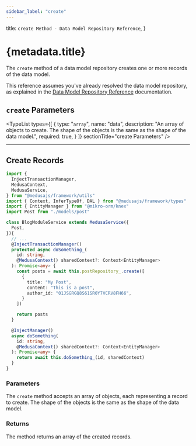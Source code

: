 ```yaml
---
sidebar_label: "create"
---
```



  title: `create Method - Data Model Repository Reference`,
}

# {metadata.title}

The `create` method of a data model repository creates one or more records of the data model.

<Note>

This reference assumes you've already resolved the data model repository, as explained in the [Data Model Repository Reference](../../page.mdx) documentation.

</Note>

## `create` Parameters

<TypeList
  types={[
    {
      type: "`array`",
      name: "data",
      description: "An array of objects to create. The shape of the objects is the same as the shape of the data model.",
      required: true,
    }
  ]}
  sectionTitle="create Parameters"
/>

---

## Create Records

```ts
import { 
  InjectTransactionManager,
  MedusaContext,
  MedusaService,
} from "@medusajs/framework/utils"
import { Context, InferTypeOf, DAL } from "@medusajs/framework/types"
import { EntityManager } from "@mikro-orm/knex"
import Post from "./models/post"

class BlogModuleService extends MedusaService({
  Post,
}){
  // ...
  @InjectTransactionManager()
  protected async doSomething_(
    id: string,
    @MedusaContext() sharedContext?: Context<EntityManager>
  ): Promise<any> {
    const posts = await this.postRepository_.create([
      {
        title: "My Post",
        content: "This is a post",
        author_id: "01JSGRGQ8S61SR0Y7VCRV8FH66",
      }
    ])

    return posts
  }

  @InjectManager()
  async doSomething(
    id: string,
    @MedusaContext() sharedContext?: Context<EntityManager>
  ): Promise<any> {
    return await this.doSomething_(id, sharedContext)
  }
}
```

### Parameters

The `create` method accepts an array of objects, each representing a record to create. The shape of the objects is the same as the shape of the data model.

### Returns

The method returns an array of the created records.
